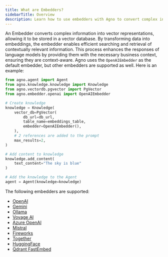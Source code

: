 ```yaml
---
title: What are Embedders?
sidebarTitle: Overview
description: Learn how to use embedders with Agno to convert complex information into vector representations.
---
```


An Embedder converts complex information into vector representations, allowing it to be stored in a vector database. By transforming data into embeddings, the embedder enables efficient searching and retrieval of contextually relevant information. This process enhances the responses of language models by providing them with the necessary business context, ensuring they are context-aware. Agno uses the `OpenAIEmbedder` as the default embedder, but other embedders are supported as well. Here is an example:

```python
from agno.agent import Agent
from agno.knowledge.knowledge import Knowledge
from agno.vectordb.pgvector import PgVector
from agno.embedder.openai import OpenAIEmbedder

# Create knowledge
knowledge = Knowledge(
    vector_db=PgVector(
        db_url=db_url,
        table_name=embeddings_table,
        embedder=OpenAIEmbedder(),
    ),
    # 2 references are added to the prompt
    max_results=2,
)

# Add content to knowledge
knowledge.add_content(
    text_content="The sky is blue"
)

# Add the knowledge to the Agent
agent = Agent(knowledge=knowledge)
```

The following embedders are supported:

- [OpenAI](/concepts/knowledge/embedder/openai)
- [Gemini](/concepts/knowledge/embedder/gemini)
- [Ollama](/concepts/knowledge/embedder/ollama)
- [Voyage AI](/concepts/knowledge/embedder/voyageai)
- [Azure OpenAI](/concepts/knowledge/embedder/azure_openai)
- [Mistral](/concepts/knowledge/embedder/mistral)
- [Fireworks](/concepts/knowledge/embedder/fireworks)
- [Together](/concepts/knowledge/embedder/together)
- [HuggingFace](/concepts/knowledge/embedder/huggingface)
- [Qdrant FastEmbed](/concepts/knowledge/embedder/qdrant_fastembed)
